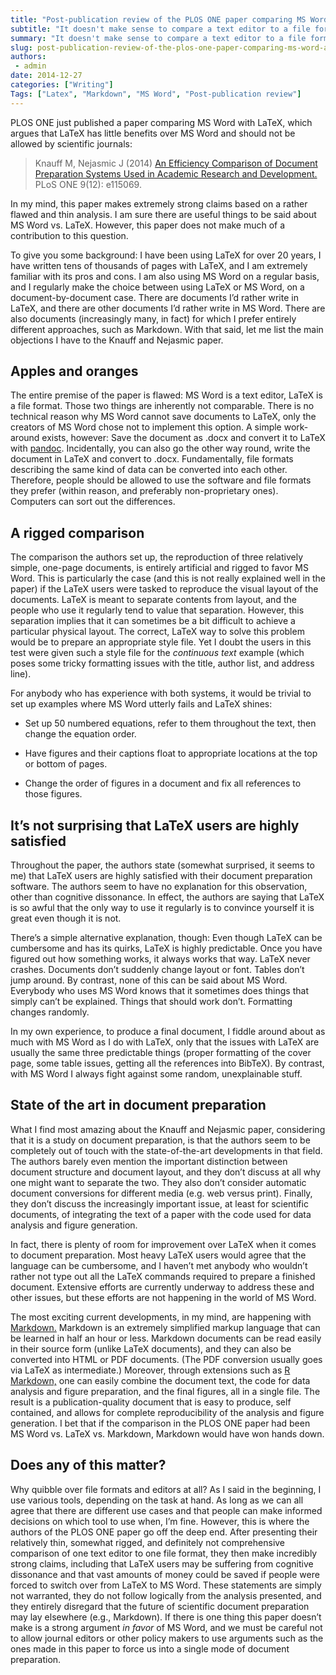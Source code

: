 ```yaml
---
title: "Post-publication review of the PLOS ONE paper comparing MS Word and LaTeX: How not to compare document preparation"
subtitle: "It doesn't make sense to compare a text editor to a file format."
summary: "It doesn't make sense to compare a text editor to a file format."
slug: post-publication-review-of-the-plos-one-paper-comparing-ms-word-and-latex-how-not-to-compare-document-preparation
authors:
 - admin
date: 2014-12-27
categories: ["Writing"]
Tags: ["Latex", "Markdown", "MS Word", "Post-publication review"]
---
```

PLOS ONE just published a paper comparing MS Word with LaTeX, which argues that LaTeX has little benefits over MS Word and should not be allowed by scientific journals:

> Knauff M, Nejasmic J (2014) [An Efficiency Comparison of Document Preparation Systems Used in Academic Research and Development.](https://doi.org/10.1371/journal.pone.0115069) PLoS ONE 9(12): e115069.

In my mind, this paper makes extremely strong claims based on a rather flawed and thin analysis. I am sure there are useful things to be said about MS Word vs. LaTeX. However, this paper does not make much of a contribution to this question. 

To give you some background: I have been using LaTeX for over 20 years, I have written tens of thousands of pages with LaTeX, and I am extremely familiar with its pros and cons. I am also using MS Word on a regular basis, and I regularly make the choice between using LaTeX or MS Word, on a document-by-document case. There are documents I’d rather write in LaTeX, and there are other documents I’d rather write in MS Word. There are also documents (increasingly many, in fact) for which I prefer entirely different approaches, such as Markdown. With that said, let me list the main objections I have to the Knauff and Nejasmic paper.

## Apples and oranges
The entire premise of the paper is flawed: MS Word is a text editor, LaTeX is a file format. Those two things are inherently not comparable. There is no technical reason why MS Word cannot save documents to LaTeX, only the creators of MS Word chose not to implement this option. A simple work-around exists, however: Save the document as .docx and convert it to LaTeX with [pandoc](https://pandoc.org/). Incidentally, you can also go the other way round, write the document in LaTeX and convert to .docx. Fundamentally, file formats describing the same kind of data can be converted into each other. Therefore, people should be allowed to use the software and file formats they prefer (within reason, and preferably non-proprietary ones). Computers can sort out the differences.


## A rigged comparison
The comparison the authors set up, the reproduction of three relatively simple, one-page documents, is entirely artificial and rigged to favor MS Word. This is particularly the case (and this is not really explained well in the paper) if the LaTeX users were tasked to reproduce the visual layout of the documents. LaTeX is meant to separate contents from layout, and the people who use it regularly tend to value that separation. However, this separation implies that it can sometimes be a bit difficult to achieve a particular physical layout. The correct, LaTeX way to solve this problem would be to prepare an appropriate style file. Yet I doubt the users in this test were given such a style file for the *continuous text* example (which poses some tricky formatting issues with the title, author list, and address line).

For anybody who has experience with both systems, it would be trivial to set up examples where MS Word utterly fails and LaTeX shines:

- Set up 50 numbered equations, refer to them throughout the text, then change the equation order.

- Have figures and their captions float to appropriate locations at the top or bottom of pages.

- Change the order of figures in a document and fix all references to those figures.

## It’s not surprising that LaTeX users are highly satisfied 

Throughout the paper, the authors state (somewhat surprised, it seems to me) that LaTeX users are highly satisfied with their document preparation software. The authors seem to have no explanation for this observation, other than cognitive dissonance. In effect, the authors are saying that LaTeX is so awful that the only way to use it regularly is to convince yourself it is great even though it is not.

There’s a simple alternative explanation, though: Even though LaTeX can be cumbersome and has its quirks, LaTeX is highly predictable. Once you have figured out how something works, it always works that way. LaTeX never crashes. Documents don’t suddenly change layout or font. Tables don’t jump around. By contrast, none of this can be said about MS Word. Everybody who uses MS Word knows that it sometimes does things that simply can’t be explained. Things that should work don’t. Formatting changes randomly.

In my own experience, to produce a final document, I fiddle around about as much with MS Word as I do with LaTeX, only that the issues with LaTeX are usually the same three predictable things (proper formatting of the cover page, some table issues, getting all the references into BibTeX). By contrast, with MS Word I always fight against some random, unexplainable stuff.

## State of the art in document preparation

What I find most amazing about the Knauff and Nejasmic paper, considering that it is a study on document preparation, is that the authors seem to be completely out of touch with the state-of-the-art developments in that field. The authors barely even mention the important distinction between document structure and document layout, and they don’t discuss at all why one might want to separate the two. They also don’t consider automatic document conversions for different media (e.g. web versus print). Finally, they don’t discuss the increasingly important issue, at least for scientific documents, of integrating the text of a paper with the code used for data analysis and figure generation.

In fact, there is plenty of room for improvement over LaTeX when it comes to document preparation. Most heavy LaTeX users would agree that the language can be cumbersome, and I haven’t met anybody who wouldn’t rather not type out all the LaTeX commands required to prepare a finished document. Extensive efforts are currently underway to address these and other issues, but these efforts are not happening in the world of MS Word.

The most exciting current developments, in my mind, are happening with [Markdown.](https://en.wikipedia.org/wiki/Markdown) Markdown is an extremely simplified markup language that can be learned in half an hour or less. Markdown documents can be read easily in their source form (unlike LaTeX documents), and they can also be converted into HTML or PDF documents. (The PDF conversion usually goes via LaTeX as intermediate.) Moreover, through extensions such as [R Markdown,](https://rmarkdown.rstudio.com/) one can easily combine the document text, the code for data analysis and figure preparation, and the final figures, all in a single file. The result is a publication-quality document that is easy to produce, self contained, and allows for complete reproducibility of the analysis and figure generation. I bet that if the comparison in the PLOS ONE paper had been MS Word vs. LaTeX vs. Markdown, Markdown would have won hands down.

## Does any of this matter?

Why quibble over file formats and editors at all? As I said in the beginning, I use various tools, depending on the task at hand. As long as we can all agree that there are different use cases and that people can make informed decisions on which tool to use when, I’m fine. However, this is where the authors of the PLOS ONE paper go off the deep end. After presenting their relatively thin, somewhat rigged, and definitely not comprehensive comparison of one text editor to one file format, they then make incredibly strong claims, including that LaTeX users may be suffering from cognitive dissonance and that vast amounts of money could be saved if people were forced to switch over from LaTeX to MS Word. These statements are simply not warranted, they do not follow logically from the analysis presented, and they entirely disregard that the future of scientific document preparation may lay elsewhere (e.g., Markdown). If there is one thing this paper doesn’t make is a strong argument *in favor* of MS Word, and we must be careful not to allow journal editors or other policy makers to use arguments such as the ones made in this paper to force us into a single mode of document preparation.
